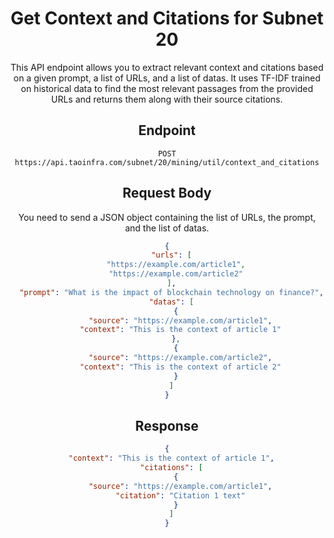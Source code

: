 

<Header isMobileNav />
<DocsSidebar>


# Get Context and Citations for Subnet 20

This API endpoint allows you to extract relevant context and citations based on a given prompt, a list of URLs, and a list of datas. 
It uses TF-IDF trained on historical data to find the most relevant passages from the provided URLs and returns them along with their source citations.

<div className="text-left items-left">
<APICall />
</div>

## Endpoint

`POST https://api.taoinfra.com/subnet/20/mining/util/context_and_citations`

## Request Body

You need to send a JSON object containing the list of URLs, the prompt, and the list of datas.


```json
{
  "urls": [
    "https://example.com/article1",
    "https://example.com/article2"
  ],
  "prompt": "What is the impact of blockchain technology on finance?",
  "datas": [
    {
      "source": "https://example.com/article1",
      "context": "This is the context of article 1"
    },
    {
      "source": "https://example.com/article2",
      "context": "This is the context of article 2"
    }
  ]
}
```

## Response 

```json
{
  "context": "This is the context of article 1",
  "citations": [
    {
      "source": "https://example.com/article1",
      "citation": "Citation 1 text"
    }
  ]
}
```

</DocsSidebar>
